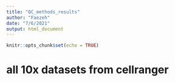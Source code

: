 ```yaml
---
title: "QC_methods_results"
author: "Faezeh"
date: "7/6/2021"
output: html_document
---
```


```r
knitr::opts_chunk$set(echo = TRUE)
```

# all 10x datasets from cellranger
```r

```

```r

```

```r

```

```r

```

```r

```

```r

```

